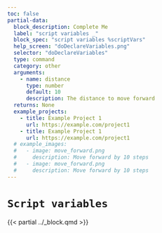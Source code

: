 ```yaml
---
toc: false
partial-data:
  block_description: Complete Me
  label: "script variables _"
  block_spec: "script variables %scriptVars"
  help_screen: "doDeclareVariables.png"
  selector: "doDeclareVariables"
  type: command
  category: other
  arguments:
    - name: distance
      type: number
      default: 10
      description: The distance to move forward
  returns: None
  example_projects:
    - title: Example Project 1
      url: https://example.com/project1
    - title: Example Project 1
      url: https://example.com/project1
  # example_images:
  #   - image: move_forward.png
  #     description: Move forward by 10 steps
  #   - image: move_forward.png
  #     description: Move forward by 10 steps
---
```


# `Script variables` { .unnumbered }

{{< partial ../_block.qmd >}}

